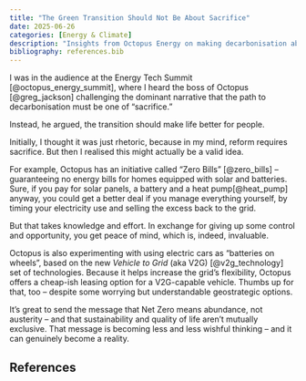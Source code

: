 ```yaml
---
title: "The Green Transition Should Not Be About Sacrifice"
date: 2025-06-26
categories: [Energy & Climate]
description: "Insights from Octopus Energy on making decarbonisation about abundance and better quality of life, not sacrifice"
bibliography: references.bib
---
```


I was in the audience at the Energy Tech Summit [@octopus_energy_summit], where I heard the boss of Octopus [@greg_jackson] challenging the dominant narrative that the path to decarbonisation must be one of "sacrifice."

Instead, he argued, the transition should make life better for people.

Initially, I thought it was just rhetoric, because in my mind, reform requires sacrifice. But then I realised this might actually be a valid idea.

For example, Octopus has an initiative called "Zero Bills" [@zero_bills] -- guaranteeing no energy bills for homes equipped with solar and batteries. Sure, if you pay for solar panels, a battery and a heat pump[@heat_pump] anyway, you could get a better deal if you manage everything yourself, by timing your electricity use and selling the excess back to the grid.

But that takes knowledge and effort. In exchange for giving up some control and opportunity, you get peace of mind, which is, indeed, invaluable.

Octopus is also experimenting with using electric cars as "batteries on wheels", based on the new _Vehicle to Grid_ (aka V2G) [@v2g_technology] set of technologies. Because it helps increase the grid's flexibility, Octopus offers a cheap-ish leasing option for a V2G-capable vehicle. Thumbs up for that, too -- despite some worrying but understandable geostrategic options.

It's great to send the message that Net Zero means abundance, not austerity -- and that sustainability and quality of life aren't mutually exclusive. That message is becoming less and less wishful thinking -- and it can genuinely become a reality.

## References
